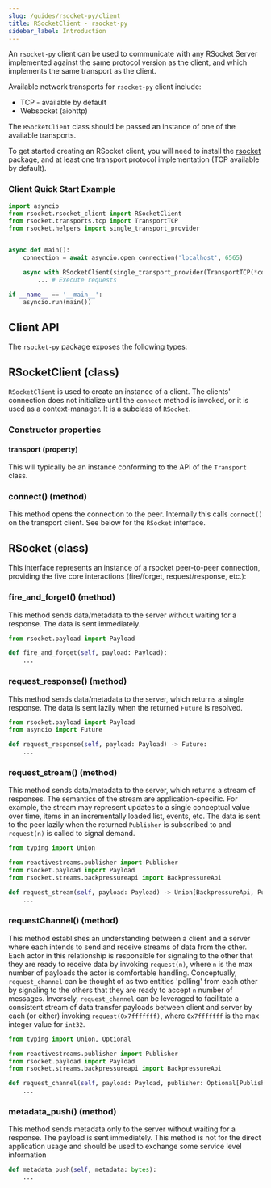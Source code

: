 ```yaml
---
slug: /guides/rsocket-py/client
title: RSocketClient - rsocket-py
sidebar_label: Introduction
---
```


An `rsocket-py` client can be used to communicate with any RSocket Server implemented against the same protocol version as the client,
and which implements the same transport as the client.

Available network transports for `rsocket-py` client include:

- TCP - available by default
- Websocket (aiohttp)

The `RSocketClient` class should be passed an instance of one of the available transports.

To get started creating an RSocket client, you will need to install the [rsocket](https://pypi.org/project/rsocket/) package,
and at least one transport protocol implementation (TCP available by default).

### Client Quick Start Example

```py
import asyncio
from rsocket.rsocket_client import RSocketClient
from rsocket.transports.tcp import TransportTCP
from rsocket.helpers import single_transport_provider


async def main():
    connection = await asyncio.open_connection('localhost', 6565)

    async with RSocketClient(single_transport_provider(TransportTCP(*connection))) as client:
        ... # Execute requests

if __name__ == '__main__':
    asyncio.run(main())
```

## Client API

The `rsocket-py` package exposes the following types:

## RSocketClient (class)

`RSocketClient` is used to create an instance of a client. The clients' connection does not initialize until
the `connect` method is invoked, or it is used as a context-manager. It is a subclass of `RSocket`.

### Constructor properties

#### transport (property)

This will typically be an instance conforming to the API of the `Transport` class.

### connect() (method)

This method opens the connection to the peer. Internally this calls `connect()` on the
transport client. See below for the `RSocket` interface.

## RSocket (class)

This interface represents an instance of a rsocket peer-to-peer connection, providing the five
core interactions (fire/forget, request/response, etc.):

### fire_and_forget() (method)

This method sends data/metadata to the server without waiting for a response. The data is
sent immediately.

```py
from rsocket.payload import Payload

def fire_and_forget(self, payload: Payload):
    ...
```

### request_response() (method)

This method sends data/metadata to the server, which returns a single response. The data is
sent lazily when the returned `Future` is resolved.

```py
from rsocket.payload import Payload
from asyncio import Future

def request_response(self, payload: Payload) -> Future:
    ...
```

### request_stream() (method)

This method sends data/metadata to the server, which returns a stream of responses. The semantics
of the stream are application-specific. For example, the stream may represent
updates to a single conceptual value over time, items in an incrementally loaded
list, events, etc. The data is sent to the peer lazily when the returned
`Publisher` is subscribed to and `request(n)` is called to signal demand.

```py
from typing import Union

from reactivestreams.publisher import Publisher
from rsocket.payload import Payload
from rsocket.streams.backpressureapi import BackpressureApi

def request_stream(self, payload: Payload) -> Union[BackpressureApi, Publisher]:
    ...
```

### requestChannel() (method)

This method establishes an understanding between a client and a server where each intends to send and receive streams
of data from the other. Each actor in this relationship is responsible for signaling to the other that they are ready
to receive data by invoking `request(n)`, where `n` is the max number of payloads the actor is comfortable handling.
Conceptually, `request_channel` can be thought of as two entities 'polling' from each other by signaling to the others
that they are ready to accept `n` number of messages. Inversely, `request_channel` can be leveraged to facilitate
a consistent stream of data transfer payloads between client and server by each (or either)
invoking `request(0x7fffffff)`, where `0x7fffffff` is the max integer value for `int32`.

```py
from typing import Union, Optional

from reactivestreams.publisher import Publisher
from rsocket.payload import Payload
from rsocket.streams.backpressureapi import BackpressureApi

def request_channel(self, payload: Payload, publisher: Optional[Publisher] = None) -> Union[BackpressureApi, Publisher]:
    ...
```

### metadata_push() (method)

This method sends metadata only to the server without waiting for a response. The payload is
sent immediately. This method is not for the direct application usage and should be used to exchange some service level information

```python
def metadata_push(self, metadata: bytes):
    ...
```

